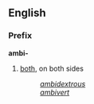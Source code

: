 ==English==
===Prefix===
'''ambi-'''

#[[both]], on both sides
#:''[[ambidextrous]]''
#:''[[ambivert]]''